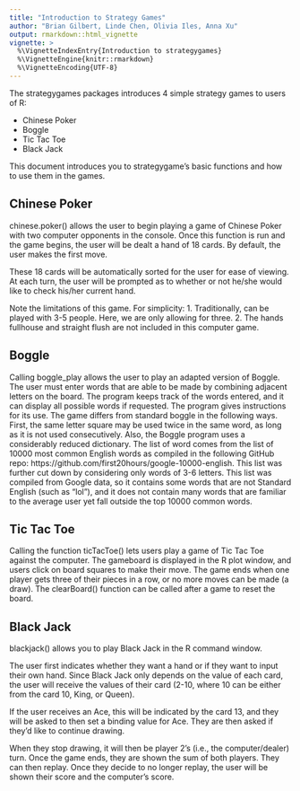 ```yaml
---
title: "Introduction to Strategy Games"
author: "Brian Gilbert, Linde Chen, Olivia Iles, Anna Xu"
output: rmarkdown::html_vignette
vignette: >
  %\VignetteIndexEntry{Introduction to strategygames}
  %\VignetteEngine{knitr::rmarkdown}
  %\VignetteEncoding{UTF-8}
---
```

The strategygames packages introduces 4 simple strategy games to users of R:

* Chinese Poker
* Boggle
* Tic Tac Toe
* Black Jack 

This document introduces you to strategygame's basic functions and how to use them in the games.

## **Chinese Poker**

chinese.poker() allows the user to begin playing a game of Chinese Poker with two computer opponents in the console. Once this function is run and the game begins, the user will be dealt a hand of 18 cards. By default, the user makes the first move.

These 18 cards will be automatically sorted for the user for ease of viewing. At each turn, the user will be prompted as to whether or not he/she would like to check his/her current hand. 

Note the limitations of this game. For simplicity: 
1. Traditionally, can be played with 3-5 people. Here, we are only allowing for three. 
2. The hands fullhouse and straight flush are not included in this computer game.

## **Boggle**

Calling boggle_play allows the user to play an adapted version of Boggle. The user must enter words that are able to be made by combining adjacent letters on the board. The program keeps track of the words entered, and it can display all possible words if requested. The program gives instructions for its use. The game differs from standard boggle in the following ways. First, the same letter square may be used twice in the same word, as long as it is not used consecutively. Also, the Boggle program uses a considerably reduced dictionary. The list of word comes from the list of 10000 most common English words as compiled in the following GitHub repo: https://github.com/first20hours/google-10000-english. This list was further cut down by considering only words of 3-6 letters. This list was compiled from Google data, so it contains some words that are not Standard English (such as "lol"), and it does not contain many words that are familiar to the average user yet fall outside the top 10000 common words.

## **Tic Tac Toe**

Calling the function ticTacToe() lets users play a game of Tic Tac Toe against the computer. The gameboard is displayed in the R plot window, and users click on board squares to make their move. The game ends when one player gets three of their pieces in a row, or no more moves can be made (a draw). The clearBoard() function can be called after a game to reset the board.

## **Black Jack**

blackjack() allows you to play Black Jack in the R command window. 

The user first indicates whether they want a hand or if they want to input their own hand. Since Black Jack only depends on the value of each card, the user will receive the values of their card (2-10, where 10 can be either from the card 10, King, or Queen). 

If the user receives an Ace, this will be indicated by the card 13, and they will be asked to then set a binding value for Ace. They are then asked if they'd like to continue drawing. 

When they stop drawing, it will then be player 2's (i.e., the computer/dealer) turn. Once the game ends, they are shown the sum of both players. They can then replay. Once they decide to no longer replay, the user will be shown their score and the computer's score. 
